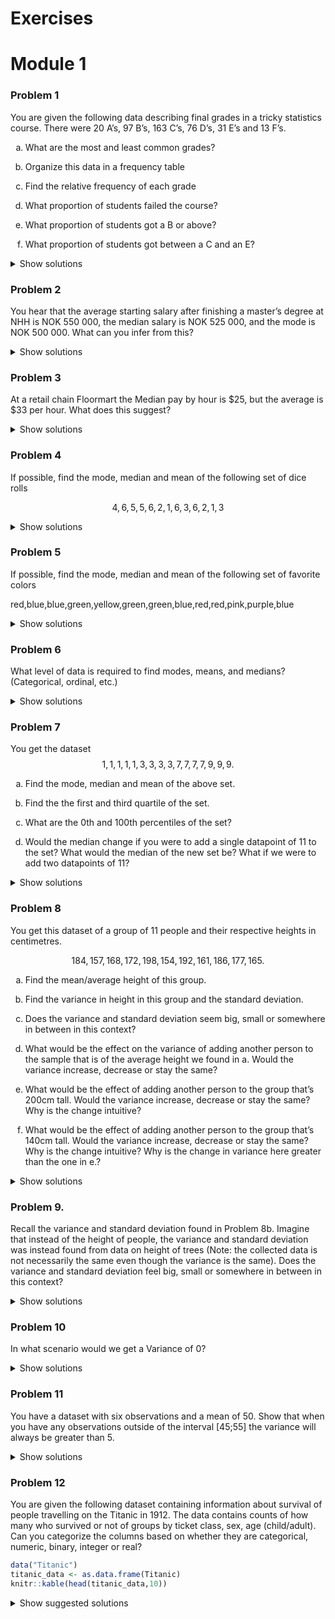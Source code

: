 # Exercises


# Module 1

### Problem 1

You are given the following data describing final grades in a tricky statistics course. There were 20 A's, 97 B's, 163 C's, 76 D's, 31 E's and 13 F's.

a)  What are the most and least common grades?

b)  Organize this data in a frequency table

c)  Find the relative frequency of each grade

d)  What proportion of students failed the course?

e)  What proportion of students got a B or above?

f)  What proportion of students got between a C and an E?

<details>

<summary>Show solutions</summary>

a)  The most common grade is C with 163 instances, and the least common grade is F with only 13 instances.

b)  The table can be organised like this for instance:

\begin{table}[]
\begin{tabular}{ll}
\textbf{Grade} & \textbf{Number} \\
A              & 20              \\
B              & 97              \\
C              & 163             \\
D              & 76              \\
E              & 31              \\
F              & 13             
\end{tabular}
\end{table}

c)  By summing the amount of respective registered grades we find that there are 400 total. We can now divide the number of instances for each grade by the total of 400 to find the relative frequency. For example, we have 20 instances of A's out of 400 total grades.

$$\frac{20}{400}=0.05$$

We can repeat this for all grades and add to the existing table:

```tex
\begin{table}[]
\begin{tabular}{lll}
\textbf{Grade} & \textbf{Number} & \textbf{Frequency} \\
A              & 20              & 0.05               \\
B              & 97              & 0.2425             \\
C              & 163             & 0.4075             \\
D              & 76              & 0.19               \\
E              & 31              & 0.0775             \\
F              & 13              & 0.0325            
\end{tabular}
\end{table}
```

d)  The only failing grade is F. We can read from the new table that this we have 0.0325 or 3.25% of students that failed this course.

e)  To find out what proportion of students got a B or above we need the cumulative frequency. We find this cumulative frequency by summing thge relative frequency of all the relevant cases. In this case "B or above" is the same as achieving a B or an A. The relative frequency of B's is 0.2425 and for A's it's 0.05.

$$ 0.2425+0.05=0.2925=29.25\%$$

f)  To find out what proportion of students got grades between C and E we also need to find the cumulative frequency. Like in e this requires summing the appropriate relative frequencies. From the table in b we can see that the respective relative frequencies are 0.4075 for C, 0.19 for D and 0.0775 for E.

$$ 0.4075+0.19+0.0775=0.675=67.5\%$$

Alternatively we can take note of the fact that we already know the proportion of students that were below this grade range (the proportion of F's), as well as the proportion of students that scored above this range (the proportion that scored B or above). By subtracting the proportion of students that scored outside this range from 1 (100%), we should arrive at the same answer.

$$1-0.0325-0.2925=0.675=67.5\%$$

</details>

### Problem 2

You hear that the average starting salary after finishing a master's degree at NHH is NOK 550 000, the median salary is NOK 525 000, and the mode is NOK 500 000. What can you infer from this?

<details>

<summary>Show solutions</summary>

Though they might seem similar on a surface level, the mode, median and mean give slightly different information.

The mode tells us what the most common observation in the data is. In our case this means that the **most common** starting salary after graduating with a master's degree from NHH is NOK 500 000.

The median is the "middle value" in the dataset, meaning that 50 percent of the observations should be below this value, whilst the other 50 percent should be above this value. In our case it means that half of graduates will have a starting salary that's NOK 525 000 or below whilst the other half get a starting salary of NOK 525 000 or above.

Finally, the mean reflects the **average** of the dataset. We can tell here that the average is NOK 550 000. Additionally, by looking at everything in context we can also make some minor inferences. We see that the mean is higher than the median, indicating that some datapoints are skewing the average upwards, i.e. some graduates are earning really well compared to their peers from the get go. Additionally we see that the mode is 500 000, compared to the mean of 550 000. As the mode is the most common observation and is below the median, this seems to suggest that those who end up with a higher starting salary start with a substantially higher one compared to their peers, for the average to skew above the median.

</details>

### Problem 3

At a retail chain Floormart the Median pay by hour is \$25, but the average is \$33 per hour. What does this suggest?

<details>

<summary>Show solutions</summary>

Similar to in Problem 2, the indication here seems to be that some employees may be earning significantly more than others. Exactly how many employees are earning more and by how much is impossible to tell given our available information, but it seems likely that the executives or managers and above may have significantly higher pay than most employees in Floormart. These few employees having a much higher pay than for instance new hires or other low level workers could explain this disparity.

</details>

### Problem 4

If possible, find the mode, median and mean of the following set of dice rolls 

$$4,6,5,5,6,2,1,6,3,6,2,1,3$$

<details>

<summary>Show solutions</summary>

The mode is the most common observation. As 6 appears 4 times here, more than any other roll, 6 is the mode.

To clearly find the median we can sort the data from lowest to highest observation. We then end up with {1,1,2,2,3,3,4,5,5,6,6,6,6}. We have 13 observations here, so the median will be given by the 7th observation from the bottom. In our case we find that 4 is the median.

Finally we can find the mean by taking the average of the observed rolls.

Recall the formula for averages is

$$\overline{X}=\frac{1}{n}\sum_{i=1}^{n}X_i$$

In our case we can just sum each obvservation and divide by the number of observations, which is 13.

$$\overline{X}=\frac{1}{13}(1+1+2+2+3+3+4+5+5+6+6+6+6)=\frac{50}{13}\approx3.846$$

</details>

### Problem 5

If possible, find the mode, median and mean of the following set of favorite colors 

red,blue,blue,green,yellow,green,green,blue,red,red,pink,purple,blue

<details>

<summary>Show solutions</summary>

The mode is found by finding the most common observation. Here "blue" is the most common favourite color, with 4 instances, and thus "blue" is our mode.

It is not possible to find a median within this data, as we need to be able to logically sort the data to be able to have a meaningful median. I.e. as the data is not ordinal, we can't find a median.

It is not possible to find a mean from this data. We need numerical data to be able to give a meaningful mean.

</details>

### Problem 6

What level of data is required to find modes, means, and medians? (Categorical, ordinal, etc.)

<details>

<summary>Show solutions</summary>

To find a mode we need at least categorical data.

To find a median we need data that is ordinal.

To find a mean we need data that is numerical.

</details>

### Problem 7

You get the dataset 
$$1,1,1,1,1,3,3,3,3,7,7,7,7,9,9,9.$$

a)  Find the mode, median and mean of the above set.

b)  Find the the first and third quartile of the set.

c)  What are the 0th and 100th percentiles of the set?

d)  Would the median change if you were to add a single datapoint of 11 to the set? What would the median of the new set be? What if we were to add two datapoints of 11?

<details>

<summary>Show solutions</summary>

a)  The most common observation is 1, thus the mode is 1. We have an even number of observations in this set, 16.

By taking the average of the two middlemost values we will find the median. Both the 8th and 9th value in the set are 3, and thus the median of the set is 3.

We can find the mean by taking the average of the data.

$$\overline{X}=\frac{1}{16}(1+1+1+1+1+3+3+3+3+7+7+7+7+9+9+9)=\frac{72}{16}=4.5$$

b)  The first quartile indicates that 25% of observations should be below this threshold. In our case we see that the first quartile would fall between the 4th and 5th observation, which are both 1, telling us the 1st qaurtile is 1.

The 3rd quartile indicates that 75% of observations should be below it. The 12th and 13th observations are both 7, letting us know that the third quartile is 7.

c)  The 0th percentile indicates the minimum value of the set while the 100th percentile indicates the maximium value. We can then say that the 0th percentile is 1 and the 100th percentile is 9.

d)  If we add a datapoint of 11 to the set, we would now have 17 observations, meaning that the 9th observation from the bottom would indicate the median. The 9th observation from the bottom is 3, which is the same median as in the previous case, so the median would not change. If we were to add two datapoints of 11 to the set, we would have 18 observations. With 18 observations we have to take the average of the two middlemost observations after sorting. The two middlemost observations are the 9th and 10th ones from the bottom, meaning 3 and 7. The average would then be:

$$\frac{1}{2}(3+7)=\frac{10}{2}=5$$

The median in this case would be 5, so it would indeed change from the previous case.

</details>

### Problem 8

You get this dataset of a group of 11 people and their respective heights in centimetres. 

$$184,157,168,172,198,154,192,161,186,177,165.$$

a)  Find the mean/average height of this group.

b)  Find the variance in height in this group and the standard deviation.

c)  Does the variance and standard deviation seem big, small or somewhere in between in this context?

d)  What would be the effect on the variance of adding another person to the sample that is of the average height we found in a. Would the variance increase, decrease or stay the same?

e)  What would be the effect of adding another person to the group that's 200cm tall. Would the variance increase, decrease or stay the same? Why is the change intuitive?

f)  What would be the effect of adding another person to the group that's 140cm tall. Would the variance increase, decrease or stay the same? Why is the change intuitive? Why is the change in variance here greater than the one in e.?

<details>

<summary>Show solutions</summary>

a)We sum our observations, and divide by 11, which is the number of observations.\

$$\overline{X}=\frac{1}{11}(184+157+168+172+198+154+192+161 \\ +186+177+165)=\frac{1914}{11}=174$$

b)  Here we need to first recall the formula for variance.

$$S_X^2=\frac{1}{n-1}\sum_{i=1}^{n}(X_i-\overline{X})^2$$

We recall that the mean we found in a is 174 and that we have 11 total observations. Now we have everything we need to plug in our data and find the variance.

$$S_X^2=\frac{1}{11-1}\left((184-174)^2+(157-174)^2+(168-174)^2 \\ +(172-174)^2+(198-174)^2+(154-174)^2+(192-174)^2+(161-174)^2+ \\(186-174)^2+(177-174)^2+(165-174)^2\right)=\frac{2132}{10}=213.2$$

Now we only need to find standard deviation.Recall that the standard deviation is the square root of the variance.

$$S_X=\sqrt{S_X^2}=\sqrt{\frac{1}{n-1}\sum_{i=1}^{n}(X_i-\overline{X})^2}$$

In our case we need only plug in the variance we have already found.

$$S_X=\sqrt{213.2}\approx14.6$$

c)  Variance is hard to interpret directly, but the standard deviation is very simple. The standard deviation tells us that the average absolute difference from the mean in our data. Here we see that the standard deviation is 14.6cm, so on average the people in this group are 14.6 away from the the mean in terms of height. This means the we would expect a random person from this group to be either about 159cm tall or 188cm tall. It's not all that simple to say if this is a lot or not, that depends on the data collected. If this is a sample from a group of Norwegian men age 20, this could seem like a very big standard deviation and variance. However, if this is a group of men and women with an age range from 14 to 35, this might not seem like such a big variance.

d)  If we were to only add more people of the average height we found (174cm) the variance would decrease. There are two effects in play here. The when we add more observations our n gets bigger, and thus we divide by a larger number, but we also have to add another squared difference from the mean. In this case we add another observation that's exactly equal to the mean. Firstly what effect will this have on the mean itself? Intuitively, the mean will **not** change in this case. Notice that the squared difference between the mean and itself is 0.

$$(\overline{X}-\overline{X})^2=(174-174)^2=0^2=0$$

Let's now add this to our equation for variance. Since we have one more observation we will be dividing by (n-1)+1=n, instead of n-1.

$$S_{X1}^2=\frac{1}{n} \left(\sum_{i=1}^n(X_i-\overline{X})^2+(\overline{X}-\overline{X})^2\right)
    =\frac{1}{n} \left(\sum_{i=1}^n(X_i-\overline{X})^2+0\right)
    \\=\frac{1}{n} \left(\sum_{i=1}^n(X_i-\overline{X})^2\right)
    <\frac{1}{n-1} \left(\sum_{i=1}^n(X_i-\overline{X})^2\right)=S_X^2$$

**For those that don't find it intuitive that the mean stays the same when you add more observations the equal the mean:**

Underneath I have shown algebraically what happens to the mean when you add **one** more observation in the sample that equals the mean. This can easily be extended to adding any number, **m**, more observations (try for yourself!).

$$\overline{X}_1=\frac{1}{n+1} \left( \sum_{i=1}^{n}X_i+\overline{X} \right)=\frac{1}{n+1}\left( \frac{n}{n}\sum_{i=1}^nX_i+\overline{X} \right) \\ =\frac{1}{n+1}\left(n\overline{X}+\overline{X}\right) = \frac{n+1}{n+1}\overline{X}=\overline{X}$$

Now, let's see what happens to the variance, when we add another observation that equals the mean.

$$S_{X1}^2= \frac{1}{n-1+1}\left(\sum_{i=1}^n(X_i-\overline{X})^2+(\overline{X}-\overline{X})^2\right)$$

e)  We can amend our data by adding the new observation of 200cm, and with this we can compute the new mean and variance. We will notice that since we add an observation that is higher than the average, the mean will increase, and we will also find that the variance (and consequently the standard deviation) will both increase. The new values will be:

$$ \overline{X}\approx176.17 \\ S_X^2\approx250.15$$

The intuition is simply that since our new observation is very different from our mean, the variance will increase. Adding the new squared difference has a greater effect than dividing by a higher number. Recall that our original mean was 174 and our original standard deviation was approximately 14.6. This means that the average absolute difference between an observation and the mean is about 14.6.

$$|200-174|=26>14.6$$

This means that by adding this new observation, since it's difference from the mean is so clearly much greater than the standard deviation, the standard deviation should increase by adding this observation. When the standard deviation increases, so will the variance. (Note that we can only intuit in this way when the absolute difference between the new observation and the mean is quite a bit greater than the standard deviation. The intuition you should build from this is that new observations that are **very different** from the mean will **increase** the variance, and consequently, observations that are **close** to the mean will **decrease** the variance.)

f)  This case is very similar to the one in e. The only notable difference is that we add an observation that is much **lower** than the mean, rather than one which is much **higher**. Computing the the new mean and variance we get:

$$\overline{X}\approx171.17 \\ S_X^2\approx290.15 $$

The intuition here is exactly the same as in e. Since the new observation is very different from the mean, the variance should increase. Let's compare the absolute difference between the mean and the new observation to the standard deviation.

$$|140-174|=|-34|=34>14.6$$

From this it should also be clear why the change in variance here is greater than the one in e. Since 140 is an observation that is **farther away** from the mean (174), than 200, the increase in variance will be greater.

(**Extra challenge for those that can't get enough**: Can you intuit what would happen in an opposite case? Would the variance change more if we added if we added a new observation of someone that was 177cm tall or with someone that was 172cm tall?)

</details>

### Problem 9.

Recall the variance and standard deviation found in Problem 8b. Imagine that instead of the height of people, the variance and standard deviation was instead found from data on height of trees (Note: the collected data is not necessarily the same even though the variance is the same). Does the variance and standard deviation feel big, small or somewhere in between in this context?

<details>

<summary>Show solutions</summary>

This problem is mainly about interpretation, but let's consider the standard deviation. We have a standard deviation of 14.6cm. A height difference of 14.6cm between two **people** is quite large, and very noticeable. When it comes to trees, however, that is not necessarily the case. Short trees can be as short as just a few centimeters, where as the tallest trees can reach upwards of 100 meters(!). Even without considering the shortest and tallest trees, we find that there can easily be several meters of difference between completely ordinary trees. Since we only know that we are working with trees in this case, it's hard to assume anything about the data, but looking at the standard deviation we can tell that these trees must be **very similar** in stature as far as trees are considered. If anything, this variance, that seems quite reasonable (or even very large), when we consider the heights of people, seems completely minuscule when we consider trees instead. It's impossible to say whether variance and standard deviation is large or small with no context, as is illustrated with this comparison.

</details>

### Problem 10

In what scenario would we get a Variance of 0?

<details>

<summary>Show solutions</summary>

For the variance to be 0, our observations simply can't vary. This means that all observations have to have the same value.

This can be shown algebraically.

$$ Let \ all \ observations \ X_i=X \ be \ equal \\
\overline{X}=\frac{1}{n}\sum_{i=1}^nX_i=\frac{1}{n}\sum_{i=1}^nX=\frac{n}{n}X=X $$

It's clear that all observations here are equal to the mean, which gives us.

$$S_X^2=\frac{1}{n-1}\sum_{i=1}^n(X_i-\overline{X})^2=\frac{1}{n-1}\sum_{i=1}^n(\overline{X}-\overline{X})^2 \\ =\frac{1}{n-1}\sum_{i=1}^n0=\frac{0}{n-1}=0$$

By looking at the equation for the variance, we can tell that if **any** one or more observations were to deviate from the mean, there would be variance in our data.

</details>

### Problem 11

You have a dataset with six observations and a mean of 50. Show that when you have any observations outside of the interval \[45;55\] the variance will always be greater than 5.

<details>

<summary>Show solutions</summary>

We have received this information:

$$n=6, \ \overline{X}=50$$

To show that that our variance will always be greater than 5 when we have an observation **outside** of the given interval, let's consider the situation that would create the **least** variance. Consider a situation where only **one** observation is 55, and the rest of the observations have to make up for this by all of them being a bit less than 50. Since we use squared sums when we compute the variance, we would get the least variance from the 5 last observations being equally close to to the mean. We can use an equation to find out what each of these 5 observations have to equal. For this we use the formula to calculate an average.

$$\overline{X}=\frac{1}{n}\sum_{i=1}^nX_i$$

Since we know that the average we're looking for is 50, **one** observation is 55 and the last 5 observations are equal, we get an equation with one variable.

$$ 50=\frac{1}{6}(5X+55) \\
\Rightarrow 6*50=5X+55 \\
\Rightarrow 300=5X+55 \\
\Rightarrow 300-55=5X \\
\Rightarrow 245=5X \\
\Rightarrow X=49$$

Now we have a clear view of the data that would give the minimum variance. {49,49,49,49,49,55} Finally, we can compute the variance.

$$S_X^2=\frac{1}{6-1}\left(5(49-50)^2+(55-50)^2 \right) \\
=\frac{1}{5}(5*(-1)^2+5^2)=\frac{1}{5}(5+25) \\ =\frac{30}{5}=6>5$$

</details>


### Problem 12
You are given the following dataset containing information about survival of people travelling on the Titanic in 1912. The data contains counts of how many who survived or not of groups by ticket class, sex, age (child/adult). Can you categorize the columns based on whether they are categorical, numeric, binary, integer or real?

```r
data("Titanic")
titanic_data <- as.data.frame(Titanic)
knitr::kable(head(titanic_data,10))
```

<details>

<summary>Show suggested solutions</summary>

-   Class: Categorical, although could be treated as ordinal (1st \> 2nd \> 3rd \> Crew)
-   Sex: Binary (Male/female)
-   Age: Binary (Child/adult)
-   Survived: Binary (no/yes)
-   Freq: Numerical, integer.

</details>
